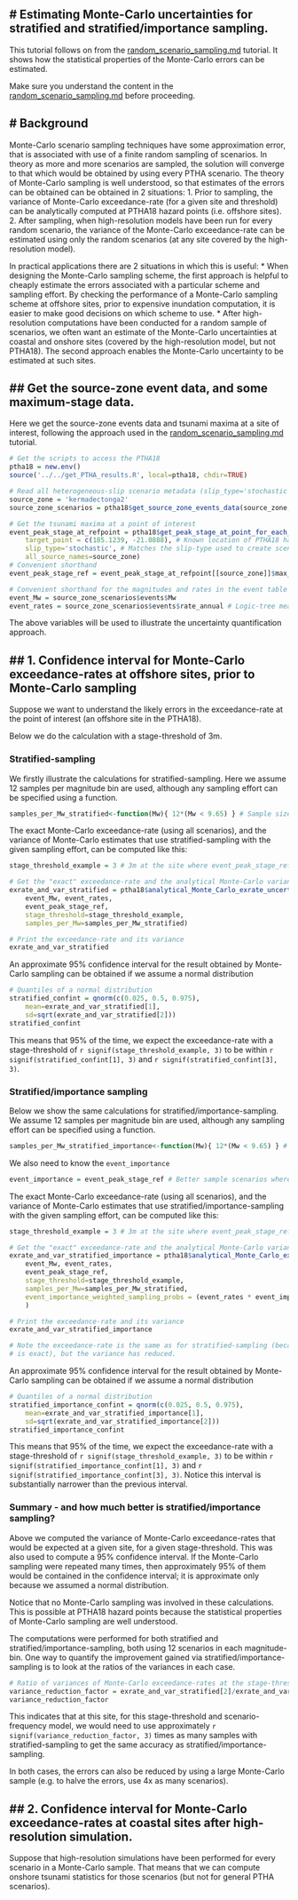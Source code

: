 # Estimating Monte-Carlo uncertainties for stratified and stratified/importance sampling.
-----------------------------------------------------------------------------------------

This tutorial follows on from the [random_scenario_sampling.md](random_scenario_sampling.md) tutorial. It shows how the statistical properties of the Monte-Carlo errors can be estimated. 

Make sure you understand the content in the [random_scenario_sampling.md](random_scenario_sampling.md) before proceeding.


# Background
------------

Monte-Carlo scenario sampling techniques have some approximation error, that is associated with use of a finite random sampling of scenarios. In theory as more and more scenarios are sampled, the solution will converge to that which would be obtained by using every PTHA scenario. The theory of Monte-Carlo sampling is well understood, so that estimates of the errors can be obtained can be obtained in 2 situations:
1. Prior to sampling, the variance of Monte-Carlo exceedance-rate (for a given site and threshold) can be analytically computed at PTHA18 hazard points (i.e. offshore sites).
2. After sampling, when high-resolution models have been run for every random scenario, the variance of the Monte-Carlo exceedance-rate can be estimated using only the random scenarios (at any site covered by the high-resolution model).

In practical applications there are 2 situations in which this is useful:
* When designing the Monte-Carlo sampling scheme, the first approach is helpful to cheaply estimate the errors associated with a particular scheme and sampling effort. By checking the performance of a Monte-Carlo sampling scheme at offshore sites, prior to expensive inundation computation, it is easier to make good decisions on which scheme to use.
* After high-resolution computations have been conducted for a random sample of scenarios, we often want an estimate of the Monte-Carlo uncertainties at coastal and onshore sites (covered by the high-resolution model, but not PTHA18). The second approach enables the Monte-Carlo uncertainty to be estimated at such sites.


## Get the source-zone event data, and some maximum-stage data.
---------------------------------------------------------------

Here we get the source-zone events data and tsunami maxima at a site of interest, following the approach used in the [random_scenario_sampling.md](random_scenario_sampling.md) tutorial.

```r
# Get the scripts to access the PTHA18
ptha18 = new.env()
source('../../get_PTHA_results.R', local=ptha18, chdir=TRUE)

# Read all heterogeneous-slip scenario metadata (slip_type='stochastic' in PTHA18)
source_zone = 'kermadectonga2'
source_zone_scenarios = ptha18$get_source_zone_events_data(source_zone,  slip_type='stochastic')

# Get the tsunami maxima at a point of interest
event_peak_stage_at_refpoint = ptha18$get_peak_stage_at_point_for_each_event(
    target_point = c(185.1239, -21.0888), # Known location of PTHA18 hazard point
    slip_type='stochastic', # Matches the slip-type used to create scenarios
    all_source_names=source_zone)
# Convenient shorthand
event_peak_stage_ref = event_peak_stage_at_refpoint[[source_zone]]$max_stage

# Convenient shorthand for the magnitudes and rates in the event table
event_Mw = source_zone_scenarios$events$Mw 
event_rates = source_zone_scenarios$events$rate_annual # Logic-tree mean model
```

The above variables will be used to illustrate the uncertainty quantification approach.

## 1. Confidence interval for Monte-Carlo exceedance-rates at offshore sites, prior to Monte-Carlo sampling
-----------------------------------------------------------------------------------------------------------

Suppose we want to understand the likely errors in the exceedance-rate at the point of interest (an offshore site in the PTHA18). 

Below we do the calculation with a stage-threshold of 3m.

### Stratified-sampling

We firstly illustrate the calculations for stratified-sampling. Here we assume 12 samples per magnitude bin are used, although
any sampling effort can be specified using a function.
```r
samples_per_Mw_stratified<-function(Mw){ 12*(Mw < 9.65) } # Sample size function used below
```

The exact Monte-Carlo exceedance-rate (using all scenarios), and the variance of Monte-Carlo estimates that use stratified-sampling with the given sampling effort, can be computed like this: 
```r
stage_threshold_example = 3 # 3m at the site where event_peak_stage_ref was defined.

# Get the "exact" exceedance-rate and the analytical Monte-Carlo variance
exrate_and_var_stratified = ptha18$analytical_Monte_Carlo_exrate_uncertainty(
    event_Mw, event_rates, 
    event_peak_stage_ref, 
    stage_threshold=stage_threshold_example, 
    samples_per_Mw=samples_per_Mw_stratified)

# Print the exceedance-rate and its variance
exrate_and_var_stratified

```

An approximate 95% confidence interval for the result obtained by Monte-Carlo sampling can be obtained if we assume a normal distribution
```r
# Quantiles of a normal distribution
stratified_confint = qnorm(c(0.025, 0.5, 0.975), 
    mean=exrate_and_var_stratified[1], 
    sd=sqrt(exrate_and_var_stratified[2]))
stratified_confint
```
This means that 95\% of the time, we expect the exceedance-rate with a stage-threshold of 
`r signif(stage_threshold_example, 3)`
to be within 
`r signif(stratified_confint[1], 3) ` 
and 
`r signif(stratified_confint[3], 3) `. 


### Stratified/importance sampling

Below we show the same calculations for stratified/importance-sampling. We assume 12 samples per magnitude bin are used, although
any sampling effort can be specified using a function.
```r
samples_per_Mw_stratified_importance<-function(Mw){ 12*(Mw < 9.65) } # Sample size function used below
```
We also need to know the `event_importance`
```r
event_importance = event_peak_stage_ref # Better sample scenarios where this is high
```

The exact Monte-Carlo exceedance-rate (using all scenarios), and the variance of Monte-Carlo estimates that use stratified/importance-sampling with the given sampling effort, can be computed like this: 
```r
stage_threshold_example = 3 # 3m at the site where event_peak_stage_ref was defined.

# Get the "exact" exceedance-rate and the analytical Monte-Carlo variance
exrate_and_var_stratified_importance = ptha18$analytical_Monte_Carlo_exrate_uncertainty(
    event_Mw, event_rates, 
    event_peak_stage_ref, 
    stage_threshold=stage_threshold_example, 
    samples_per_Mw=samples_per_Mw_stratified,
    event_importance_weighted_sampling_probs = (event_rates * event_importance) # Importance sampling
    )

# Print the exceedance-rate and its variance
exrate_and_var_stratified_importance

# Note the exceedance-rate is the same as for stratified-sampling (because it
# is exact), but the variance has reduced.
```

An approximate 95% confidence interval for the result obtained by Monte-Carlo sampling can be obtained if we assume a normal distribution
```r
# Quantiles of a normal distribution
stratified_importance_confint = qnorm(c(0.025, 0.5, 0.975), 
    mean=exrate_and_var_stratified_importance[1], 
    sd=sqrt(exrate_and_var_stratified_importance[2]))
stratified_importance_confint
```
This means that 95\% of the time, we expect the exceedance-rate with a stage-threshold of 
`r signif(stage_threshold_example, 3)`
to be within 
`r signif(stratified_importance_confint[1], 3) ` 
and 
`r signif(stratified_importance_confint[3], 3) `.
Notice this interval is substantially narrower than the previous interval.

### Summary - and how much better is stratified/importance sampling?

Above we computed the variance of Monte-Carlo exceedance-rates that would be expected at a given site, for a given stage-threshold. This was also used to compute a 95% confidence interval. If the Monte-Carlo sampling were repeated many times, then approximately 95% of them would be contained in the confidence interval; it is approximate only because we assumed a normal distribution. 

Notice that no Monte-Carlo sampling was involved in these calculations. This is possible at PTHA18 hazard points because the statistical properties of Monte-Carlo sampling are well understood. 

The computations were performed for both stratified and stratified/importance-sampling, both using 12 scenarios in each magnitude-bin. One way to quantify the improvement gained via stratified/importance-sampling is to look at the ratios of the variances in each case.
```r
# Ratio of variances of Monte-Carlo exceedance-rates at the stage-threshold
variance_reduction_factor = exrate_and_var_stratified[2]/exrate_and_var_stratified_importance[2]
variance_reduction_factor
```
This indicates that at this site, for this stage-threshold and scenario-frequency model, we would need to use approximately `r signif(variance_reduction_factor, 3)` times as many samples with stratified-sampling to get the same accuracy as stratified/importance-sampling.

In both cases, the errors can also be reduced by using a large Monte-Carlo sample (e.g. to halve the errors, use 4x as many scenarios).

## 2. Confidence interval for Monte-Carlo exceedance-rates at coastal sites after high-resolution simulation. 
-------------------------------------------------------------------------------------------------------------

Suppose that high-resolution simulations have been performed for every scenario in a Monte-Carlo sample. That means that we can compute onshore tsunami statistics for those scenarios (but not for general PTHA scenarios). 
